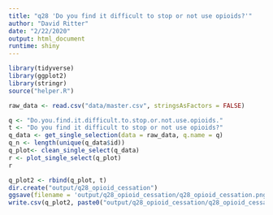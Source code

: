 ```yaml
---
title: "q28 'Do you find it difficult to stop or not use opioids?'"
author: "David Ritter"
date: "2/22/2020"
output: html_document
runtime: shiny
---
```


```r
library(tidyverse)
library(ggplot2)
library(stringr)
source("helper.R")
```

```r
raw_data <- read.csv("data/master.csv", stringsAsFactors = FALSE)
```

```r
q <- "Do.you.find.it.difficult.to.stop.or.not.use.opioids."
t <- "Do you find it difficult to stop or not use opioids?"
q_data <- get_single_selection(data = raw_data, q.name = q)
q_n <- length(unique(q_data$id))
q_plot<- clean_single_select(q_data)
r <- plot_single_select(q_plot)
r
```

```r
q_plot2 <- rbind(q_plot, t)
dir.create("output/q28_opioid_cessation")
ggsave(filename = 'output/q28_opioid_cessation/q28_opioid_cessation.png', plot = r, device = 'png')
write.csv(q_plot2, paste0("output/q28_opioid_cessation/q28_opioid_cessation_", q_n,".csv"), row.names=F)
```
